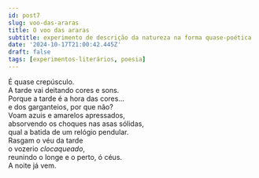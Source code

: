 ```yaml
---
id: post7
slug: voo-das-araras
title: O voo das araras
subtitle: experimento de descrição da natureza na forma quase-poética
date: '2024-10-17T21:00:42.445Z'
draft: false
tags: [experimentos-literários, poesia]
---
```


É quase crepúsculo.  
A tarde vai deitando cores e sons.  
Porque a tarde é a hora das cores…  
e dos garganteios, por que não?  
Voam azuis e amarelos apressados,  
absorvendo os choques nas asas sólidas,  
qual a batida de um relógio pendular.  
Rasgam o véu da tarde  
o vozerio _clocaqueado_,  
reunindo o longe e o perto, ó céus.  
A noite já vem.
